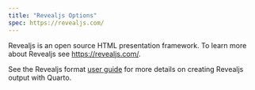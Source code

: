```yaml
---
title: "Revealjs Options"
spec: https://revealjs.com/
---
```


Revealjs is an open source HTML presentation framework. To learn more about Revealjs see <https://revealjs.com/>.

See the Revealjs format [user guide](../../../presentations/revealjs/index.qmd) for more details on creating Revealjs output with Quarto.
